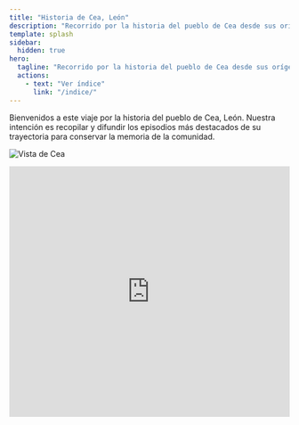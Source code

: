 ```yaml
---
title: "Historia de Cea, León"
description: "Recorrido por la historia del pueblo de Cea desde sus orígenes hasta la actualidad"
template: splash
sidebar:
  hidden: true
hero:
  tagline: "Recorrido por la historia del pueblo de Cea desde sus orígenes hasta la actualidad"
  actions:
    - text: "Ver índice"
      link: "/indice/"
---
```

Bienvenidos a este viaje por la historia del pueblo de Cea, León. Nuestra intención es recopilar y difundir los episodios más destacados de su trayectoria para conservar la memoria de la comunidad.

![Vista de Cea](/cea.svg)

<iframe src="https://www.google.com/maps?q=Cea,Le%C3%B3n,Spain&output=embed" width="100%" height="450" style="border:0;" allowfullscreen loading="lazy" referrerpolicy="no-referrer-when-downgrade"></iframe>
